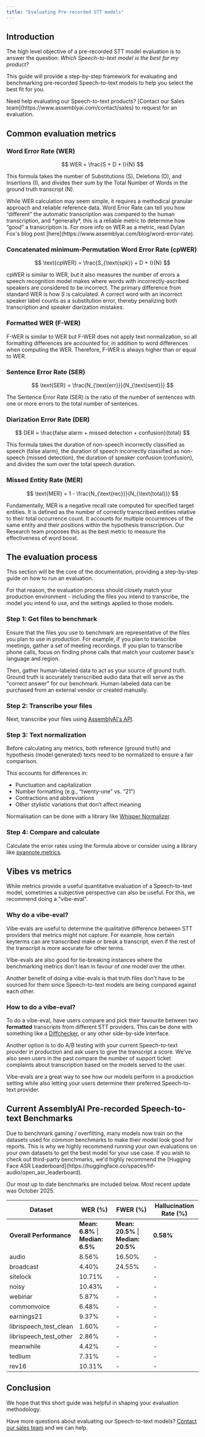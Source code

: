 ```yaml
---
title: "Evaluating Pre-recorded STT models"
---
```


## Introduction

The high level objective of a pre-recorded STT model evaluation is to answer the question: *Which Speech-to-text model is the best for my product?*

This guide will provide a step-by-step framework for evaluating and benchmarking pre-recorded Speech-to-text models to help you select the best fit for you.

<Note>
    Need help evaluating our Speech-to-text products? [Contact our Sales team](https://www.assemblyai.com/contact/sales) to request for an evaluation.
</Note>

## Common evaluation metrics

### Word Error Rate (WER)

$$
WER = \frac{S + D + I}{N}
$$

This formula takes the number of Substitutions (S), Deletions (D), and Insertions (I), and divides their sum by the Total Number of Words in the ground truth transcript (N).

<Note>
    While WER calculation may seem simple, it requires a methodical granular approach and reliable reference data.
    Word Error Rate can tell you how “different” the automatic transcription was compared to the human transcription, and *generally*, this is a reliable metric to determine how “good” a transcription is. For more info on WER as a metric, read Dylan Fox's blog post [here](https://www.assemblyai.com/blog/word-error-rate).
</Note>

### Concatenated minimum-Permutation Word Error Rate (cpWER)

$$
\text{cpWER} = \frac{S_{\text{spk}} + D + I}{N}
$$

cpWER is similar to WER, but it also measures the number of errors a speech recognition model makes where words with incorrectly-ascribed speakers are considered to be incorrect. The primary difference from standard WER is how *S* is calculated. A correct word with an incorrect speaker label counts as a substitution error, thereby penalizing both transcription and speaker diarization mistakes.

### Formatted WER (F-WER)

F-WER is similar to WER but F-WER does not apply text normalization, so all formatting differences are accounted for, in addition to word differences when computing the WER. Therefore, F-WER is always higher than or equal to WER.


### Sentence Error Rate (SER)

$$
\text{SER} = \frac{N_{\text{err}}}{N_{\text{sent}}}
$$

The Sentence Error Rate (SER) is the ratio of the number of sentences with one or more errors to the total number of sentences.

### Diarization Error Rate (DER)

$$
DER = \frac{false alarm + missed detection + confusion}{total}
$$

This formula takes the duration of non-speech incorrectly classified as speech (false alarm), the duration of speech incorrectly classified as non-speech (missed detection), the duration of speaker confusion (confusion), and divides the sum over the total speech duration.

### Missed Entity Rate (MER)

$$
\text{MER} = 1 - \frac{N_{\text{rec}}}{N_{\text{total}}}
$$

Fundamentally, MER is a negative recall rate computed for specified target entities. It is defined as the number of correctly transcribed entities relative to their total occurrence count. It accounts for multiple occurrences of the same entity and their positions within the hypothesis transcription. Our Research team proposes this as the best metric to measure the effectiveness of word boost.

## The evaluation process

This section will be the core of the documentation, providing a step-by-step guide on how to run an evaluation.

For that reason, the evaluation process should closely match your production environment - including the files you intend to transcribe, the model you intend to use, and the settings applied to those models.

### Step 1: Get files to benchmark

Ensure that the files you use to benchmark are representative of the files you plan to use in production. For example, if you plan to transcribe meetings, gather a set of meeting recordings. If you plan to transcribe phone calls, focus on finding phone calls that match your customer base's language and region.

Then, gather human-labeled data to act as your source of ground truth. Ground truth is accurately transcribed audio data that will serve as the "correct answer" for our benchmark. Human-labeled data can be purchased from an external vendor or created manually.

### Step 2: Transcribe your files

Next, transcribe your files using [AssemblyAI's API](/docs/getting-started/transcribe-an-audio-file).

### Step 3: Text normalization

Before calculating any metrics, both reference (ground truth) and hypothesis (model generated) texts need to be normalized to ensure a fair comparison.

This accounts for differences in:
- Punctuation and capitalization
- Number formatting (e.g., “twenty-one” vs. “21”)
- Contractions and abbreviations
- Other stylistic variations that don’t affect meaning

Normalisation can be done with a library like [Whisper Normalizer](https://pypi.org/project/whisper-normalizer/).

### Step 4: Compare and calculate

Calculate the error rates using the formula above or consider using a library like [pyannote.metrics](https://github.com/pyannote/pyannote-metrics).

## Vibes vs metrics

While metrics provide a useful quantitative evaluation of a Speech-to-text model, sometimes a subjective perspective can also be useful. For this, we recommend doing a "vibe-eval".

### Why do a vibe-eval?

Vibe-evals are useful to determine the qualitative difference between STT providers that metrics might not capture. For example, how certain keyterms can are transcribed make or break a transcript, even if the rest of the transcript is more accurate for other terms.

Vibe-evals are also good for tie-breaking instances where the benchmarking metrics don't lean in favour of one model over the other.

Another benefit of doing a vibe-evals is that truth files don't have to be sourced for them since Speech-to-text models are being compared against each other.

### How to do a vibe-eval?

To do a vibe-eval, have users compare and pick their favourite between two __formatted__ transcripts from different STT providers. This can be done with something like a [Diffchecker](https://www.diffchecker.com/), or any other side-by-side interface.

Another option is to do A/B testing with your current Speech-to-text provider in production and ask users to give the transcript a score. We've also seen users in the past compare the number of support ticket complaints about transcription based on the models served to the user.

Vibe-evals are a great way to see how our models perform in a production setting while also letting your users determine their preferred Speech-to-text provider.

## Current AssemblyAI Pre-recorded Speech-to-text Benchmarks

<Note>
    Due to benchmark gaming / overfitting, many models now train on the datasets used for common benchmarks to make their model look good for reports. This is why we highly recommend running your own evaluations on your own datasets to get the best model for your use case.
    If you wish to check out third-party benchmarks, we'd highly recommend the [Hugging Face ASR Leaderboard](https://huggingface.co/spaces/hf-audio/open_asr_leaderboard).
</Note>

Our most up to date benchmarks are included below. Most recent update was October 2025.

| Dataset | WER (%) | FWER (%) | Hallucination Rate (%) |
|---------|---------|----------|----------------------|
| **Overall Performance** | **Mean: 6.8%** \| **Median: 6.5%** | **Mean: 20.5%** \| **Median: 20.5%** | **0.58%** |
| audio | 8.56% | 16.50% | - |
| broadcast | 4.40% | 24.55% | - |
| sitelock | 10.71% | - | - |
| noisy | 10.43% | - | - |
| webinar | 5.87% | - | - |
| commonvoice | 6.48% | - | - |
| earnings21 | 9.37% | - | - |
| librispeech_test_clean | 1.60% | - | - |
| librispeech_test_other | 2.86% | - | - |
| meanwhile | 4.42% | - | - |
| tedlium | 7.31% | - | - |
| rev16 | 10.31% | - | - |

## Conclusion

We hope that this short guide was helpful in shaping your evaluation methodology.

Have more questions about evaluating our Speech-to-text models? [Contact our sales team](https://www.assemblyai.com/contact/sales) and we can help.
